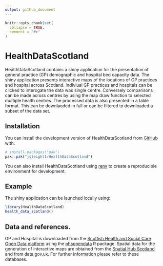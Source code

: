```yaml
---
output: github_document
---
```


<!-- README.md is generated from README.Rmd. Please edit that file -->

```r
knitr::opts_chunk$set(
  collapse = TRUE,
  comment = "#>"
)
```

# HealthDataScotland

HealthDataScotland contains a shiny application for the presentation 
of general practice (GP) demographic and hospital bed capacity data. The shiny application presents interactive maps of the locations 
of GP practices and hospital across Scotland. Indiviual GP practices and hospitals can be clicked to interogate the data was single centre. Conversely comparisons can be made across centres by using the map draw function to selected multiple health centres. The processed data is also presented in a table format. This can be downlaoded in full or can be filtered to downloaded a subset of the data set.

## Installation

You can install the development version of HealthDataScotland from [GitHub](https://github.com/) with:

```r
# install.packages("pak")
pak::pak("jsleight1/HealthDataScotland")
```

You can also install HealthDataScotland using [renv](https://rstudio.github.io/renv/articles/renv.html) to create a reproducible environment for development.

## Example

The shiny application can be launched locally using:

```r
library(HealthDataScotland)
health_data_scotland()
```

## Data and references.

GP and Hospital is downloaded from the [Scottish Health and Social Care Open Data
platform](https://www.opendata.nhs.scot/) using the
[phsopendata](https://github.com/Public-Health-Scotland/phsopendata/) R package. 
Spatial data for the generation of interactive maps are obtained 
from the [Spatial Hub Scotland](https://data.spatialhub.scot/) and from data.gov.uk. For further information please refer to these databases.

